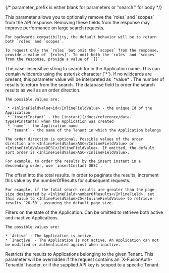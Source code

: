 
{/*  parameter_prefix is either blank for parameters or "search." for body */}

<APIBlock>
  <APIField name="expand" type="Array<String>" optional defaults="[roles, scopes]" since="1.50.0">
    This parameter allows you to optionally remove the `roles` and `scopes` from the API response. Removing these fields from the response may improve performance on large search requests.

    For backwards compatibility, the default behavior will be to return both `roles` and `scopes`.

    To request only the `roles` but omit the `scopes` from the response, provide a value of `[roles]`. To omit both the `roles` and `scopes` from the response, provide a value of `[]`.
  </APIField>
  <APIField name={ props.parameter_prefix + "name" } type="String" optional>
    The case-insensitive string to search for in the Application name. This can contain wildcards using the asterisk character (`*`). If no wildcards are present, this parameter value will be interpreted as `*value*`.
  </APIField>
  <APIField name={ props.parameter_prefix + "numberOfResults" } type="Integer" optional defaults="25">
    The number of results to return from the search.
  </APIField>
  <APIField name={ props.parameter_prefix + "orderBy" } type="String" optional defaults="name ASC">
    The database field to order the search results as well as an order direction.

    The possible values are:

     * <InlineFieldValue>id</InlineFieldValue> - the unique Id of the Application
     * `insertInstant` - the [instant](/docs/reference/data-types#instants) when the Application was created
     * `name` - the Application name
     * `tenant` - the name of the Tenant in which the Application belongs

    The order direction is optional. Possible values of the order direction are <InlineFieldValue>ASC</InlineFieldValue> or <InlineFieldValue>DESC</InlineFieldValue>. If omitted, the default sort order is <InlineFieldValue>ASC</InlineFieldValue>.

    For example, to order the results by the insert instant in a descending order, use `insertInstant DESC`.
  </APIField>
  <APIField name={ props.parameter_prefix + "startRow" } type="Integer" optional defaults="0">
    The offset into the total results. In order to paginate the results, increment this value by the <InlineField>numberOfResults</InlineField> for subsequent requests.

    For example, if the total search results are greater than the page size designated by <InlineField>numberOfResults</InlineField>, set this value to <InlineFieldValue>25</InlineFieldValue> to retrieve results `26-50`, assuming the default page size.
  </APIField>
  <APIField name={ props.parameter_prefix + "state" } type="String" optional>
    Filters on the state of the Application. Can be omitted to retrieve both active and inactive Applications.

    The possible values are:

    * `Active` - The Application is active.
    * `Inactive` - The Application is not active. An Application can not be modified or authenticated against when inactive.
  </APIField>
  <APIField name={ props.parameter_prefix + "tenantId" } type="UUID" optional>
    Restricts the results to Applications belonging to the given Tenant. This parameter will be overridden if the request contains an `X-FusionAuth-TenantId` header, or if the supplied API key is scoped to a specific Tenant.
  </APIField>
</APIBlock>

